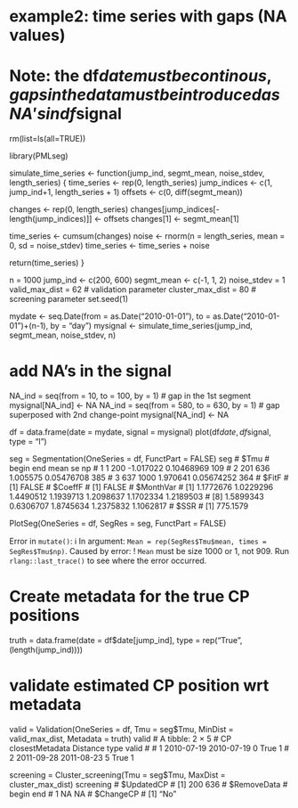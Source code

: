 # example2: time series with gaps (NA values)
#
# Note: the df$date must be continous, gaps in the data must be introduced as NA's in df$signal

rm(list=ls(all=TRUE))

library(PMLseg)

simulate_time_series <- function(jump_ind, segmt_mean, noise_stdev, length_series) {
  time_series <- rep(0, length_series)
  jump_indices <- c(1, jump_ind+1, length_series + 1)
  offsets <- c(0, diff(segmt_mean))
  
  changes <- rep(0, length_series)
  changes[jump_indices[-length(jump_indices)]] <- offsets
  changes[1] <- segmt_mean[1]
  
  time_series <- cumsum(changes)
  noise <- rnorm(n = length_series, mean = 0, sd = noise_stdev)
  time_series <- time_series + noise
  
  return(time_series)
}

n = 1000
jump_ind <- c(200, 600)
segmt_mean <- c(-1, 1, 2)
noise_stdev = 1
valid_max_dist = 62         # validation parameter
cluster_max_dist = 80       # screening parameter
set.seed(1)

mydate <- seq.Date(from = as.Date("2010-01-01"), to = as.Date("2010-01-01")+(n-1), by = "day")
mysignal <- simulate_time_series(jump_ind, segmt_mean, noise_stdev, n)

# add NA's in the signal
NA_ind = seq(from = 10, to = 100, by = 1) # gap in the 1st segment
mysignal[NA_ind] <- NA
NA_ind = seq(from = 580, to = 630, by = 1) # gap superposed with 2nd change-point
mysignal[NA_ind] <- NA

df = data.frame(date = mydate, signal = mysignal)
plot(df$date, df$signal, type = "l")

seg = Segmentation(OneSeries = df, FunctPart = FALSE)
seg
# $Tmu
  # begin  end      mean         se  np
# 1     1  200 -1.017022 0.10468969 109
# 2   201  636  1.005575 0.05476708 385
# 3   637 1000  1.970641 0.05674252 364
# $FitF
# [1] FALSE
# $CoeffF
# [1] FALSE
# $MonthVar
 # [1] 1.1772676 1.0229296 1.4490512 1.1939713 1.2098637 1.1702334 1.2189503
 # [8] 1.5899343 0.6306707 1.8745634 1.2375832 1.1062817
# $SSR
# [1] 775.1579


PlotSeg(OneSeries = df, SegRes = seg, FunctPart = FALSE)

Error in `mutate()`:
ℹ In argument: `Mean = rep(SegRes$Tmu$mean, times = SegRes$Tmu$np)`.
Caused by error:
! `Mean` must be size 1000 or 1, not 909.
Run `rlang::last_trace()` to see where the error occurred.

# Create metadata for the true CP positions
truth = data.frame(date = df$date[jump_ind], type = rep("True", (length(jump_ind))))

# validate estimated CP position wrt metadata
valid = Validation(OneSeries = df, Tmu = seg$Tmu, MinDist = valid_max_dist, Metadata = truth)
valid
# A tibble: 2 × 5
  # CP         closestMetadata Distance type  valid
  # <date>     <date>             <dbl> <chr> <dbl>
# 1 2010-07-19 2010-07-19             0 True      1
# 2 2011-09-28 2011-08-23             5 True      1

screening = Cluster_screening(Tmu = seg$Tmu, MaxDist = cluster_max_dist)
screening
# $UpdatedCP
# [1] 200 636
# $RemoveData
  # begin end
# 1    NA  NA
# $ChangeCP
# [1] "No"
